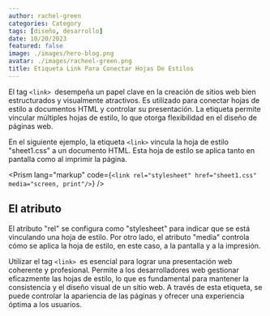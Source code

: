 ```yaml
---
author: rachel-green
categories: Category
tags: [diseño, desarrollo]
date: 10/20/2023
featured: false
image: ./images/hero-blog.png
avatar: ./images/racheel-green.png
title: Etiqueta Link Para Conectar Hojas De Estilos
---
```



El tag `<link> `desempeña un papel clave en la creación de sitios web bien estructurados y visualmente atractivos. Es utilizado para conectar hojas de estilo a documentos HTML y controlar su presentación. La etiqueta permite vincular múltiples hojas de estilo, lo que otorga flexibilidad en el diseño de páginas web.

En el siguiente ejemplo, la etiqueta `<link>` vincula la hoja de estilo "sheet1.css" a un documento HTML. Esta hoja de estilo se aplica tanto en pantalla como al imprimir la página.

<Prism
  lang="markup"
  code={`<link rel="stylesheet" href="sheet1.css" media="screen, print"/>`}
/>

## El atributo

El atributo "rel" se configura como "stylesheet" para indicar que se está vinculando una hoja de estilo. Por otro lado, el atributo "media" controla cómo se aplica la hoja de estilo, en este caso, a la pantalla y a la impresión.

Utilizar el tag `<link> `es esencial para lograr una presentación web coherente y profesional. Permite a los desarrolladores web gestionar eficazmente las hojas de estilo, lo que es fundamental para mantener la consistencia y el diseño visual de un sitio web. A través de esta etiqueta, se puede controlar la apariencia de las páginas y ofrecer una experiencia óptima a los usuarios.
